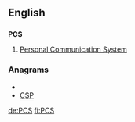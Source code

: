==English==

==={{abbreviation}}===
'''PCS'''

# [[Personal Communication System]]

===Anagrams===
* {{alphagram|[[CPS#English|CPS]]}} 
* [[CSP#English|CSP]]


[[de:PCS]]
[[fi:PCS]]